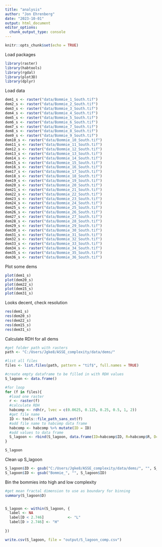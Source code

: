 ```yaml
---
title: "analysis"
author: "Jon Ehrenberg"
date: "2023-10-01"
output: html_document
editor_options: 
  chunk_output_type: console
---
```


```r
knitr::opts_chunk$set(echo = TRUE)
```


Load packages
```r
library(raster)
library(habtools)
library(rgdal)
library(plot3D)
library(dplyr)
```

Load data
```r
dem1_s <- raster("data/Bommie_1_South.tif")
dem2_s <- raster("data/Bommie_2_South.tif")
dem3_s <- raster("data/Bommie_3_South.tif")
dem4_s <- raster("data/Bommie_4_South.tif")
dem5_s <- raster("data/Bommie_5_South.tif")
dem6_s <- raster("data/Bommie_6_South.tif")
dem7_s <- raster("data/Bommie_7_South.tif")
dem8_s <- raster("data/Bommie_8_South.tif")
dem9_s <- raster("data/Bommie_9_South.tif")
dem10_s <- raster("data/Bommie_10_South.tif")
dem11_s <- raster("data/Bommie_11_South.tif")
dem12_s <- raster("data/Bommie_12_South.tif")
dem13_s <- raster("data/Bommie_13_South.tif")
dem14_s <- raster("data/Bommie_14_South.tif")
dem15_s <- raster("data/Bommie_15_South.tif")
dem16_s <- raster("data/Bommie_16_South.tif")
dem17_s <- raster("data/Bommie_17_South.tif")
dem18_s <- raster("data/Bommie_18_South.tif")
dem19_s <- raster("data/Bommie_19_South.tif")
dem20_s <- raster("data/Bommie_20_South.tif")
dem21_s <- raster("data/Bommie_21_South.tif")
dem22_s <- raster("data/Bommie_22_South.tif")
dem23_s <- raster("data/Bommie_23_South.tif")
dem24_s <- raster("data/Bommie_24_South.tif")
dem25_s <- raster("data/Bommie_25_South.tif")
dem26_s <- raster("data/Bommie_26_South.tif")
dem27_s <- raster("data/Bommie_27_South.tif")
dem28_s <- raster("data/Bommie_28_South.tif")
dem29_s <- raster("data/Bommie_29_South.tif")
dem30_s <- raster("data/Bommie_30_South.tif")
dem31_s <- raster("data/Bommie_31_South.tif")
dem32_s <- raster("data/Bommie_32_South.tif")
dem33_s <- raster("data/Bommie_33_South.tif")
dem34_s <- raster("data/Bommie_34_South.tif")
dem35_s <- raster("data/Bommie_35_South.tif")
dem36_s <- raster("data/Bommie_36_South.tif")
```

Plot some dems
```r
plot(dem1_s)
plot(dem20_s)
plot(dem22_s)
plot(dem15_s)
plot(dem31_s)
```

Looks decent, check resolution
```r
res(dem1_s)
res(dem20_s)
res(dem22_s)
res(dem15_s)
res(dem31_s)
```

Calculate RDH for all dems
```r

#get folder path with rasters
path <- "C:/Users/Jgke8/ASSE_complexity/data/dems/"

#list all files
files <- list.files(path, pattern = "tif$", full.names = TRUE)

#create empty dataframe to be filled in with RDH values
S_lagoon <- data.frame()

#for loop
for (f in files){
  #load one raster
  r <- raster(f)
  #calculate RDH
  habcomp <- rdh(r, lvec = c(0.0625, 0.125, 0.25, 0.5, 1, 2))
  #get file name
  ID <- tools::file_path_sans_ext(f)
  #add file name to habcomp data frame
  habcomp <- habcomp %>% mutate(ID = ID)
  #add values to data frame
  S_lagoon <- rbind(S_lagoon, data.frame(ID=habcomp$ID, R=habcomp$R, D=habcomp$D, H=habcomp$H))
}

S_lagoon
```

Clean up S_lagoon
```r
S_lagoon$ID <- gsub("C:/Users/Jgke8/ASSE_complexity/data/dems/", "", S_lagoon$ID)
S_lagoon$ID <- gsub("Bommie_", "", S_lagoon$ID)
```

Bin the bommies into high and low complexity
```r
#get mean fractal dimension to use as boundary for binning
summary(S_lagoon$D)


S_lagoon <- within(S_lagoon, {
  label <- NA
  label[D < 2.746]           <- "L"
  label[D > 2.746] <- "H"
  
})
```


```r
write.csv(S_lagoon, file = "output/S_lagoon_comp.csv")
```







